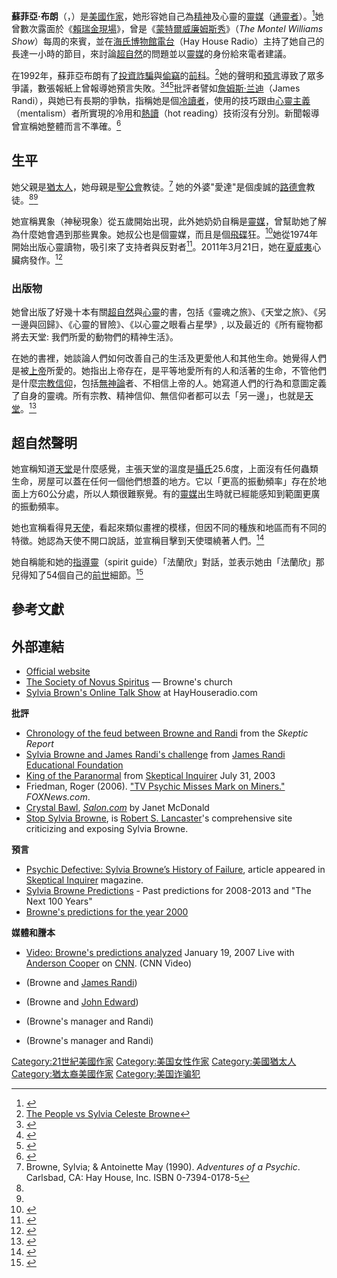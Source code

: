 {{Infobox person
|name=蘇菲亞·布朗
|image = 
|image_size =
|caption =
|birth_name= Sylvia Celeste Shoemaker
|birth_date={{Birth date|1936|10|19}}
|birth_place={{USA}}[[密蘇里州|密蘇里州]][[堪薩斯市|堪薩斯市]]
|death_date ={{Death date|2013|11|20}} (77歲)
|death_place ={{USA}}[[加利福尼亞州|加利福尼亞州]][[聖荷西_(加利福尼亞州)|聖荷西]]
|occupation=（自稱）[[靈媒|靈媒]]
|salary =
|networth =
|conviction =[[證券詐騙|證券詐騙]]
|conviction_penalty =緩刑一年和200小時的社區服務
|spouse =蓋瑞·杜弗蘭（1959-1972；已離婚）<br>肯吉爾·達爾澤爾·布朗（?-?）<br>賴瑞·李·貝克（?-2002；已離婚）<br>邁克爾 （m. 2009）
|children=克里斯托弗·杜弗蘭、保羅·杜弗蘭
|website=[http://www.sylviabrowne.com/ sylviabrowne.com]
}}
'''蘇菲亞·布朗'''（{{lang-en|'''Sylvia Browne'''，原名'''Sylvia Celeste Shoemaker'''}}，{{bd|1936年|10月19日|2013年|11月20日|catIdx=Browne}}）是[[美國|美國]][[作家|作家]]，她形容她自己為[[精神|精神]]及心靈的[[靈媒|靈媒]]（[[通靈者|通靈者]]）。<ref>{{cite web|url=http://www.sylvia.org/home/about.cfm|title=About Sylvia Browne|accessdate=2007-01-02|last=Browne|first=Sylvia|archiveurl=https://web.archive.org/web/20061223200732/http://www.sylvia.org/home/about.cfm|archivedate=2006-12-23|deadurl=yes}}</ref>她曾數次露面於《[[賴瑞金現場|賴瑞金現場]]》，曾是《[[蒙特爾威廉姆斯秀|蒙特爾威廉姆斯秀]]》（''The Montel Williams Show''）每周的來賓，並在[[海氏博物館電台|海氏博物館電台]]（Hay House Radio）主持了她自己的長達一小時的節目，來討論[[超自然|超自然]]的問題並以[[靈媒|靈媒]]的身份給來電者建議。

在1992年，蘇菲亞布朗有了[[投資詐騙|投資詐騙]]與[[偷竊|偷竊]]的[[前科|前科]]。<ref>[[s:The_People_vs_Sylvia_Browne|The People vs Sylvia Celeste Browne]]</ref>她的聲明和[[預言|預言]]導致了眾多爭議，數張報紙上曾報導她預言失敗。<ref>{{cite news|url=http://www.suntimes.com/news/roeper/222759,CST-NWS-roep22.article|title=Be not deceived: Psychics are in it for the cash, nothing more|work=[[Chicago_Sun-Times|Chicago Sun-Times]]|date=2007-01-22|first=Richard|last=Roeper|accessdate=2007-01-31|archiveurl=https://web.archive.org/web/20070228124900/http://www.suntimes.com/news/roeper/222759,CST-NWS-roep22.article|archivedate=2007-02-28|deadurl=yes}}</ref><ref>{{cite news|url=http://www.nydailynews.com/front/story/489771p-412369c.html|title=She told them boy was dead: Crystal ball fails psychic in Mo. kidnap|work=New York Daily News|date=2007-01-18|first=Christina|last=Boyle|accessdate=2007-01-31|archiveurl=https://web.archive.org/web/20070121194819/http://www.nydailynews.com/front/story/489771p-412369c.html|archivedate=2007-01-21|deadurl=yes}}</ref><ref>{{cite news|url=http://www.muskogeephoenix.com/entertainment/local_story_025190140.html?keyword=secondarystory|title=Leif Wright column: Dupe or no dupe: Show exposes the superstition in nearly all of us|work=Muskogee Phoenix|date=2007-01-25|first=Leif|last=Wright|accessdate=2007-01-31|archive-date=2007-09-27|archive-url=https://web.archive.org/web/20070927231654/http://www.muskogeephoenix.com/entertainment/local_story_025190140.html?keyword=secondarystory|dead-url=yes}}</ref>批評者譬如[[詹姆斯·兰迪|詹姆斯·兰迪]]（James Randi），與她已有長期的爭執，指稱她是個[[冷讀法|冷讀者]]，使用的技巧跟由[[心靈主義|心靈主義]]（mentalism）者所實現的冷用和[[熱讀|熱讀]]（hot reading）技術沒有分別。新聞報導曾宣稱她整體而言不準確。<ref name=Ronson2007>{{cite news|first=Jon|last=Ronson|coauthors=|authorlink=|title=Is she for real|date=2007-10-27|publisher=|url=http://www.guardian.co.uk/world/2007/oct/27/usa.jonronson|work=[[The_Guardian|The Guardian]]|pages=|accessdate=2009-03-23|language=|archive-date=2013-07-05|archive-url=https://web.archive.org/web/20130705094947/http://www.guardian.co.uk/world/2007/oct/27/usa.jonronson|dead-url=no}}</ref>

== 生平 ==
她父親是[[猶太人|猶太人]]，她母親是[[聖公會|聖公會]]教徒。<ref name="adventures">Browne, Sylvia; & Antoinette May (1990). ''Adventures of a Psychic''. Carlsbad, CA: Hay House, Inc. ISBN 0-7394-0178-5</ref> 她的外婆"愛達"是個虔誠的[[路德會|路德會]]教徒。<ref name="adventures"/><ref name="CNN0103/06">{{cite news|url=http://transcripts.cnn.com/TRANSCRIPTS/0103/06/lkl.00.html|title=Are Psychics for Real?|publisher=CNN/''[[Larry_King_Live|Larry King Live]]''|date=2001-03-06|first=Larry|last=King|accessdate=2006-08-18|archive-date=2013-12-23|archive-url=https://web.archive.org/web/20131223174627/http://transcripts.cnn.com/TRANSCRIPTS/0103/06/lkl.00.html|dead-url=no}}</ref>

她宣稱異象（神秘現象）從五歲開始出現，此外她奶奶自稱是[[靈媒|靈媒]]，曾幫助她了解為什麼她會遇到那些異象。她叔公也是個靈媒，而且是個[[飛碟|飛碟]]狂。<ref>{{cite book|last=Browne|first=Sylvia|authorlink =|title=Secrets & Mysteries of the World|url=https://archive.org/details/secretsmysteries00syl_i2u|publisher=[[Hay_House|Hay House]]|year=2005 |pages=[https://archive.org/details/secretsmysteries00syl_i2u/page/94 94]–96 |isbn=1-4019-0085-2 }}</ref>她從1974年開始出版心靈讀物，吸引來了支持者與反對者<ref>{{cite web|title=Sylvia Browne|work=Official website|url=http://www.sylvia.org/home/readings.cfm|accessdate=2008-07-16|archiveurl=https://web.archive.org/web/20080430001046/http://www.sylvia.org/home/readings.cfm|archivedate=2008-04-30|deadurl=yes}}</ref>。2011年3月21日，她在[[夏威夷|夏威夷]]心臟病發作。<ref name="Heartattack">{{cite news|url=http://www.sylviabrowne.com/images/pdf/novusdonate.pdf|title=Special Urgent Announcement|publisher=SylviaBrowne.com|date=2011-03-24|first=|last=|accessdate=2011-03-24|archive-date=2011-04-09|archive-url=https://web.archive.org/web/20110409051121/http://www.sylviabrowne.com/images/pdf/novusdonate.pdf|dead-url=no}}</ref>

=== 出版物 ===
她曾出版了好幾十本有關[[超自然|超自然]]與[[心靈|心靈]]的書，包括《靈魂之旅》、《天堂之旅》、《另一邊與回歸》、《心靈的冒險》、《以心靈之眼看占星學》, 以及最近的《所有寵物都將去天堂: 我們所愛的動物們的精神生活》。

在她的書裡，她談論人們如何改善自己的生活及更愛他人和其他生命。她覺得人們是被[[上帝|上帝]]所愛的。她指出上帝存在，是平等地愛所有的人和活著的生命，不管他們是什麼[[宗教|宗教]][[信仰|信仰]]，包括[[無神論|無神論]]者、不相信上帝的人。她寫道人們的行為和意圖定義了自身的靈魂。所有宗教、精神信仰、無信仰者都可以去「另一邊」，也就是[[天堂|天堂]]。<ref>{{cite book|last1=Browne|first1=Sylvia|last2=Harrison|first2=Lindsay|title=The Other Side and Back: A Psychic's Guide to Our World and Beyond|url=https://archive.org/details/othersideback00sylv|publisher=[[Dutton_Adult|Dutton Adult]]|date=August 1999}}</ref>

== 超自然聲明 ==
她宣稱知道[[天堂|天堂]]是什麼感覺，主張天堂的溫度是[[攝氏|攝氏]]25.6度，上面沒有任何蟲類生命，房屋可以蓋在任何一個他們想蓋的地方。它以「更高的振動頻率」存在於地面上方60公分處，所以人類很難察覺。有的[[通靈者|靈媒]]出生時就已經能感知到範圍更廣的振動頻率。

她也宣稱看得見[[天使|天使]]，看起來類似畫裡的模樣，但因不同的種族和地區而有不同的特徵。她認為天使不開口說話，並宣稱目擊到天使環繞著人們。<ref name="CNN2003">{{cite episode|transcripturl=http://transcripts.cnn.com/TRANSCRIPTS/0305/16/lkl.00.html|transcript=Interview With Sylvia Browne|publisher=[[CNN|CNN]] | series=''[[Larry_King_Live|Larry King Live]]''|date=2003-05-16|first=Larry|last=King |authorlink=Larry King |accessdate=2006-08-18}}</ref>

她自稱能和她的[[指導靈|指導靈]]（spirit guide）「法蘭欣」對話，並表示她由「法蘭欣」那兒得知了54個自己的[[前世|前世]]細節。<ref name="spiritguide">{{cite news|url=http://www.skepticreport.com/psychicpowers/sylviabrowne.htm|title=Sylvia Browne: Fast-Food Psychic|publisher=Skeptic Report|date=January 2003|first=Claus|last=Larsen|accessdate=2006-08-18|archiveurl=https://web.archive.org/web/20070103101637/http://www.skepticreport.com/psychicpowers/sylviabrowne.htm|archivedate=2007-01-03|deadurl=yes}}</ref>

== 參考文獻 ==
{{Reflist|colwidth=30em}}

== 外部連結 ==
{{Wikisource|The People vs Sylvia Browne}}
{{Sister project links|Sylvia Browne}}
* [http://www.sylvia.org/ Official website] {{Wayback|url=http://www.sylvia.org/ |date=20210428130254 }}
* [http://www.novus.org/home/index.cfm The Society of Novus Spiritus] {{Wayback|url=http://www.novus.org/home/index.cfm |date=20210411211818 }} — Browne's church
* [https://web.archive.org/web/20061031225408/http://www.hayhouseradio.com/hosts.php?author_id=192 Sylvia Brown's Online Talk Show] at HayHouseradio.com

'''批評'''
* [https://web.archive.org/web/20070103101317/http://www.skepticreport.com/psychicpowers/dodgeball.htm Chronology of the feud between Browne and Randi] from  the ''Skeptic Report''
* [http://www.randi.org/sylvia/ Sylvia Browne and James Randi's challenge]{{Wayback|url=http://www.randi.org/sylvia/ |date=20100430151706 }} from [[James_Randi_Educational_Foundation|James Randi Educational Foundation]]
* [http://www.csicop.org/specialarticles/show/king_of_the_paranormal/ King of the Paranormal] {{Wayback|url=http://www.csicop.org/specialarticles/show/king_of_the_paranormal/ |date=20161126073635 }} from [[Skeptical_Inquirer|Skeptical Inquirer]] July 31, 2003
* Friedman, Roger (2006). [https://web.archive.org/web/20130110034548/http://www.foxnews.com/story/0,2933,180681,00.html "TV Psychic Misses Mark on Miners."] ''FOXNews.com''.
* [https://web.archive.org/web/20110814164304/http://dir.salon.com/story/mwt/feature/2003/01/08/psychic/index.html Crystal Bawl], ''[[Salon.com|Salon.com]]'' by Janet McDonald
* [http://stopsylvia.com/ Stop Sylvia Browne]{{Wayback|url=http://stopsylvia.com/ |date=20150814000000 }}, is [[Robert_S._Lancaster|Robert S. Lancaster]]'s comprehensive site criticizing and exposing Sylvia Browne.

'''預言'''
* [http://www.csicop.org/si/show/psychic_defective_sylvia_brownes_history_of_failure Psychic Defective: Sylvia Browne’s History of Failure]{{Wayback|url=http://www.csicop.org/si/show/psychic_defective_sylvia_brownes_history_of_failure |date=20100503011125 }}, article appeared in [[Skeptical_Inquirer|Skeptical Inquirer]] magazine.
* [http://www.sylviabrowne.com/f/predictions Sylvia Browne Predictions] {{Wayback|url=http://www.sylviabrowne.com/f/predictions |date=20161027161034 }} - Past predictions for 2008-2013 and "The Next 100 Years"
* [https://web.archive.org/web/20010312005807/http://www.sylvia.org/home/2000pred.cfm Browne's predictions for the year 2000]

'''媒體和謄本'''
* [http://www.cnn.com/video/partners/clickability/index.html?url=/video/law/2007/01/19/cooper.psychic.cnn Video: Browne's predictions analyzed] {{Wayback|url=http://www.cnn.com/video/partners/clickability/index.html?url=%2Fvideo%2Flaw%2F2007%2F01%2F19%2Fcooper.psychic.cnn |date=20160303221215 }} January 19, 2007 Live with [[Anderson_Cooper|Anderson Cooper]] on [[CNN|CNN]]. (CNN Video)
* {{cite news|url=http://transcripts.cnn.com/TRANSCRIPTS/0109/03/lkl.00.html|title=Official transcript: Are Psychics Real?|publisher=''[[Larry_King_Live|Larry King Live]]''|date=September 3, 2001|accessdate=2013-05-14|archive-date=2006-10-27|archive-url=https://web.archive.org/web/20061027032612/http://transcripts.cnn.com/TRANSCRIPTS/0109/03/lkl.00.html|dead-url=no}} (Browne and [[James_Randi|James Randi]])
* {{cite news|url=http://transcripts.cnn.com/TRANSCRIPTS/0103/06/lkl.00.html|title=Official transcript: Are Psychics for Real?|publisher=''[[Larry_King_Live|Larry King Live]]''|date=March 6, 2001|accessdate=2013-05-14|archive-date=2013-12-23|archive-url=https://web.archive.org/web/20131223174627/http://transcripts.cnn.com/TRANSCRIPTS/0103/06/lkl.00.html|dead-url=no}} (Browne and [[John_Edward|John Edward]])
* {{cite news|url=http://transcripts.cnn.com/TRANSCRIPTS/0701/19/acd.01.html|title=Official transcript: Psychic Powers Debunked in Shawn Hornbeck Case|publisher=[[Anderson_Cooper|Anderson Cooper]]|date=January 19, 2007|accessdate=2013-05-14|archive-date=2012-05-14|archive-url=https://web.archive.org/web/20120514203713/http://transcripts.cnn.com/TRANSCRIPTS/0701/19/acd.01.html|dead-url=no}} (Browne's manager and Randi)
* {{cite news|url=http://transcripts.cnn.com/TRANSCRIPTS/0701/30/acd.01.html|title=Official transcript: Psychic Psychic Reality Check|publisher=[[Anderson_Cooper|Anderson Cooper]]|date=January 30, 2007|accessdate=2013-05-14|archive-date=2012-05-14|archive-url=https://web.archive.org/web/20120514185756/http://transcripts.cnn.com/TRANSCRIPTS/0701/30/acd.01.html|dead-url=no}} (Browne's manager and Randi)

{{DEFAULTSORT:Browne, Sylvia}}
[[Category:21世紀美國作家|Category:21世紀美國作家]]
[[Category:美国女性作家|Category:美国女性作家]]
[[Category:美國猶太人|Category:美國猶太人]]
[[Category:猶太裔美國作家|Category:猶太裔美國作家]]
[[Category:美国诈骗犯|Category:美国诈骗犯]]


{{Authority control}}